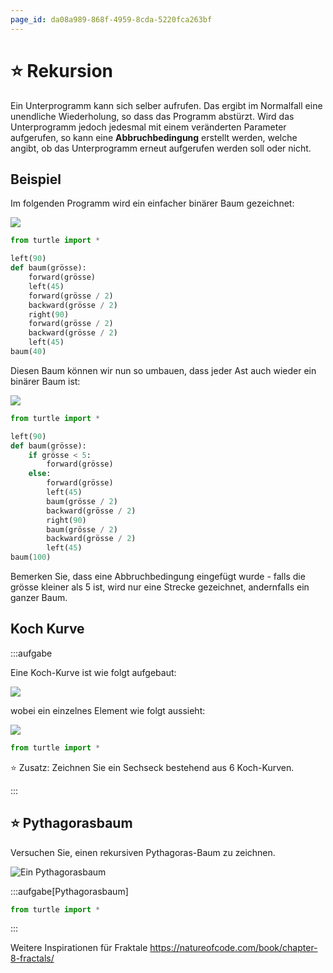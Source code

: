 ```yaml
---
page_id: da08a989-868f-4959-8cda-5220fca263bf
---
```


# ⭐ Rekursion

Ein Unterprogramm kann sich selber aufrufen. Das ergibt im Normalfall eine unendliche Wiederholung, so dass das Programm abstürzt. Wird das Unterprogramm jedoch jedesmal mit einem veränderten Parameter aufgerufen, so kann eine **Abbruchbedingung** erstellt werden, welche angibt, ob das Unterprogramm erneut aufgerufen werden soll oder nicht.

## Beispiel

Im folgenden Programm wird ein einfacher binärer Baum gezeichnet:

![](images/52-tree-n1.svg)

```py live_py slim
from turtle import *

left(90)
def baum(grösse):
    forward(grösse)
    left(45)
    forward(grösse / 2)
    backward(grösse / 2)
    right(90)
    forward(grösse / 2)
    backward(grösse / 2)
    left(45)
baum(40)
```

Diesen Baum können wir nun so umbauen, dass jeder Ast auch wieder ein binärer Baum ist:

![](./images/52-tree-n2.svg)


```py live_py slim
from turtle import *

left(90)
def baum(grösse):
    if grösse < 5:
        forward(grösse)
    else:
        forward(grösse)
        left(45)
        baum(grösse / 2)
        backward(grösse / 2)
        right(90)
        baum(grösse / 2)
        backward(grösse / 2)
        left(45)
baum(100) 
```

Bemerken Sie, dass eine Abbruchbedingung eingefügt wurde - falls die grösse kleiner als 5 ist, wird nur eine Strecke gezeichnet, andernfalls ein ganzer Baum.

## Koch Kurve

:::aufgabe
<Answer type="state" id="ed83c1e8-9552-4c00-8119-2170df88cacd" />

Eine Koch-Kurve ist wie folgt aufgebaut:

![](./images/52-koch.svg)

wobei ein einzelnes Element wie folgt aussieht:

![](./images/52-koch-angles.jpg)

```py live_py title=koch.py id=2d48cb14-345b-4270-9de7-e6c4ab1c2768
from turtle import *


```

⭐️ Zusatz: Zeichnen Sie ein Sechseck bestehend aus 6 Koch-Kurven.

:::


## ⭐️ Pythagorasbaum

Versuchen Sie, einen rekursiven Pythagoras-Baum zu zeichnen.

![Ein Pythagorasbaum](images/010-pythagoras-tree.png)

:::aufgabe[Pythagorasbaum]
<Answer type="state" id="ff09fce5-4957-4a2c-92a3-7ea73b20fc17" />

```py live_py title="pythagoras.py" id=90d2c2c3-004c-433d-9445-8c225b51b5ae
from turtle import *

```
:::

Weitere Inspirationen für Fraktale https://natureofcode.com/book/chapter-8-fractals/

